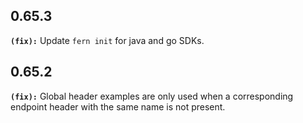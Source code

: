 ## 0.65.3
**`(fix):`** Update `fern init` for java and go SDKs.


## 0.65.2
**`(fix):`** Global header examples are only used when a corresponding endpoint header with the same name is not present.


